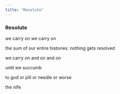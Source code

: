```yaml
---
title: "Resolute"
---
```


### Resolute

we carry on
we carry on

the sum of our entire histories:
nothing gets resolved

we carry on
and on
and on

until we succumb

to god
or pill
or needle
or worse

the nife

<br>
